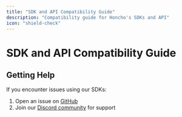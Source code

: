 ```yaml
---
title: "SDK and API Compatibility Guide"
description: "Compatibility guide for Honcho's SDKs and API"
icon: "shield-check"
---
```


# SDK and API Compatibility Guide

## Getting Help
If you encounter issues using our SDKs:
1. Open an issue on [GitHub](https://github.com/plastic-labs/honcho/issues)
2. Join our [Discord community](http://discord.gg/plasticlabs) for support 